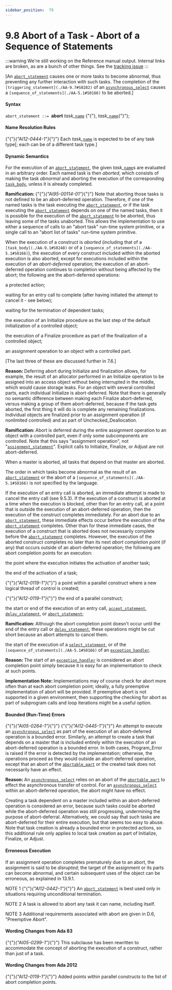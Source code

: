 ---
sidebar_position:  79
---

# 9.8  Abort of a Task - Abort of a Sequence of Statements

:::warning
We're still working on the Reference manual output.  Internal links are broken,
as are a bunch of other things.
See the [tracking issue](https://github.com/ada-lang-io/ada-lang-io/issues/20)
:::


<p>[An <code><a href="./AA-9.8#S0284">abort_statement</a></code> causes one or more tasks to become abnormal, thus preventing any further interaction with such tasks. The completion of the <code>[triggering_statement](./AA-9.7#S0282)</code> of an <code><a href="./AA-9.7#S0280">asynchronous_select</a></code> causes a <code>[sequence_of_statements](./AA-5.1#S0166)</code> to be aborted.] </p>

#### Syntax

<p><code>abort_statement</code><a id="S0284"></a><code> ::= </code><strong>abort</strong> <em>task_</em><code><a href="./AA-4.1#S0091">name</a></code> {"{"}, <em>task_</em><code><a href="./AA-4.1#S0091">name</a></code>{"}"};</p>

#### Name Resolution Rules

<p>{"{"}<em>{"AI12-0444-1"}</em>{"}"} Each <em>task_</em><code><a href="./AA-4.1#S0091">name</a></code> is expected to be of any task type[; each can be of a different task type.]</p>

#### Dynamic Semantics

<p>For the execution of an <code><a href="./AA-9.8#S0284">abort_statement</a></code>, the given <em>task_</em><code><a href="./AA-4.1#S0091">name</a></code>s are evaluated in an arbitrary order. Each named task is then <em>aborted</em>, which consists of making the task <em>abnormal</em> and aborting the execution of the corresponding <code><a href="./AA-9.1#S0248">task_body</a></code>, unless it is already completed. </p>
<p><strong>Ramification: </strong>{"{"}<em>{"AI95-00114-01"}</em>{"}"} Note that aborting those tasks is not defined to be an abort-deferred operation. Therefore, if one of the named tasks is the task executing the <code><a href="./AA-9.8#S0284">abort_statement</a></code>, or if the task executing the <code><a href="./AA-9.8#S0284">abort_statement</a></code> depends on one of the named tasks, then it is possible for the execution of the <code><a href="./AA-9.8#S0284">abort_statement</a></code> to be aborted, thus leaving some of the tasks unaborted. This allows the implementation to use either a sequence of calls to an "abort task" run-time system primitive, or a single call to an "abort list of tasks" run-time system primitive. </p>
<p>When the execution of a construct is <em>aborted</em> (including that of a <code>[task_body](./AA-9.1#S0248)</code> or of a <code>[sequence_of_statements](./AA-5.1#S0166)</code>), the execution of every construct included within the aborted execution is also aborted, except for executions included within the execution of an <em>abort-deferred</em> operation; the execution of an abort-deferred operation continues to completion without being affected by the abort; the following are the abort-deferred operations: </p>
<p>a protected action;</p>
<p>waiting for an entry call to complete (after having initiated the attempt to cancel it - see below);</p>
<p>waiting for the termination of dependent tasks;</p>
<p>the execution of an Initialize procedure as the last step of the default initialization of a controlled object;</p>
<p>the execution of a Finalize procedure as part of the finalization of a controlled object;</p>
<p>an assignment operation to an object with a controlled part. </p>
<p>[The last three of these are discussed further in 7.6.] </p>
<p><strong>Reason: </strong>Deferring abort during Initialize and finalization allows, for example, the result of an allocator performed in an Initialize operation to be assigned into an access object without being interrupted in the middle, which would cause storage leaks. For an object with several controlled parts, each individual Initialize is abort-deferred. Note that there is generally no semantic difference between making each Finalize abort-deferred, versus making a group of them abort-deferred, because if the task gets aborted, the first thing it will do is complete any remaining finalizations. Individual objects are finalized prior to an assignment operation (if nonlimited controlled) and as part of Unchecked_Deallocation. </p>
<p><strong>Ramification: </strong>Abort is deferred during the entire assignment operation to an object with a controlled part, even if only some subcomponents are controlled. Note that this says "assignment operation", not "<code><a href="./AA-5.2#S0173">assignment_statement</a></code>". Explicit calls to Initialize, Finalize, or Adjust are not abort-deferred. </p>
<p>When a master is aborted, all tasks that depend on that master are aborted.</p>
<p>The order in which tasks become abnormal as the result of an <code><a href="./AA-9.8#S0284">abort_statement</a></code> or the abort of a <code>[sequence_of_statements](./AA-5.1#S0166)</code> is not specified by the language.</p>
<p>If the execution of an entry call is aborted, an immediate attempt is made to cancel the entry call (see 9.5.3). If the execution of a construct is aborted at a time when the execution is blocked, other than for an entry call, at a point that is outside the execution of an abort-deferred operation, then the execution of the construct completes immediately. For an abort due to an <code><a href="./AA-9.8#S0284">abort_statement</a></code>, these immediate effects occur before the execution of the <code><a href="./AA-9.8#S0284">abort_statement</a></code> completes. Other than for these immediate cases, the execution of a construct that is aborted does not necessarily complete before the <code><a href="./AA-9.8#S0284">abort_statement</a></code> completes. However, the execution of the aborted construct completes no later than its next <em>abort completion point</em> (if any) that occurs outside of an abort-deferred operation; the following are abort completion points for an execution: </p>
<p>the point where the execution initiates the activation of another task;</p>
<p>the end of the activation of a task;</p>
<p>{"{"}<em>{"AI12-0119-1"}</em>{"}"} a point within a parallel construct where a new logical thread of control is created;</p>
<p>{"{"}<em>{"AI12-0119-1"}</em>{"}"} the end of a parallel construct;</p>
<p>the start or end of the execution of an entry call, <code><a href="./AA-9.5#S0258">accept_statement</a></code>, <code><a href="./AA-9.6#S0266">delay_statement</a></code>, or <code><a href="./AA-9.8#S0284">abort_statement</a></code>; </p>
<p><strong>Ramification: </strong>Although the abort completion point doesn't occur until the end of the entry call or <code><a href="./AA-9.6#S0266">delay_statement</a></code>, these operations might be cut short because an abort attempts to cancel them. </p>
<p>the start of the execution of a <code><a href="./AA-9.7#S0269">select_statement</a></code>, or of the <code>[sequence_of_statements](./AA-5.1#S0166)</code> of an <code><a href="./AA-11.2#S0305">exception_handler</a></code>. </p>
<p><strong>Reason: </strong>The start of an <code><a href="./AA-11.2#S0305">exception_handler</a></code> is considered an abort completion point simply because it is easy for an implementation to check at such points. </p>
<p><strong>Implementation Note: </strong>Implementations may of course check for abort more often than at each abort completion point; ideally, a fully preemptive implementation of abort will be provided. If preemptive abort is not supported in a given environment, then supporting the checking for abort as part of subprogram calls and loop iterations might be a useful option. </p>

#### Bounded (Run-Time) Errors

<p>{"{"}<em>{"AI05-0264-1"}</em>{"}"} {"{"}<em>{"AI12-0445-1"}</em>{"}"} An attempt to execute an <code><a href="./AA-9.7#S0280">asynchronous_select</a></code> as part of the execution of an abort-deferred operation is a bounded error. Similarly, an attempt to create a task that depends on a master that is included entirely within the execution of an abort-deferred operation is a bounded error. In both cases, Program_Error is raised if the error is detected by the implementation; otherwise, the operations proceed as they would outside an abort-deferred operation, except that an abort of the <code><a href="./AA-9.7#S0283">abortable_part</a></code> or the created task does not necessarily have an effect. </p>
<p><strong>Reason: </strong>An <code><a href="./AA-9.7#S0280">asynchronous_select</a></code> relies on an abort of the <code><a href="./AA-9.7#S0283">abortable_part</a></code> to effect the asynchronous transfer of control. For an <code><a href="./AA-9.7#S0280">asynchronous_select</a></code> within an abort-deferred operation, the abort might have no effect.</p>
<p>Creating a task dependent on a master included within an abort-deferred operation is considered an error, because such tasks could be aborted while the abort-deferred operation was still progressing, undermining the purpose of abort-deferral. Alternatively, we could say that such tasks are abort-deferred for their entire execution, but that seems too easy to abuse. Note that task creation is already a bounded error in protected actions, so this additional rule only applies to local task creation as part of Initialize, Finalize, or Adjust. </p>

#### Erroneous Execution

<p>If an assignment operation completes prematurely due to an abort, the assignment is said to be <em>disrupted</em>; the target of the assignment or its parts can become abnormal, and certain subsequent uses of the object can be erroneous, as explained in 13.9.1. </p>
<p>NOTE 1   {"{"}<em>{"AI12-0442-1"}</em>{"}"} An <code><a href="./AA-9.8#S0284">abort_statement</a></code> is best used only in situations requiring unconditional termination.</p>
<p>NOTE 2   A task is allowed to abort any task it can name, including itself.</p>
<p>NOTE 3   Additional requirements associated with abort are given in D.6, "Preemptive Abort". </p>

#### Wording Changes from Ada 83

<p>{"{"}<em>{"AI05-0299-1"}</em>{"}"} This subclause has been rewritten to accommodate the concept of aborting the execution of a construct, rather than just of a task. </p>

#### Wording Changes from Ada 2012

<p>{"{"}<em>{"AI12-0119-1"}</em>{"}"} Added points within parallel constructs to the list of abort completion points. </p>
